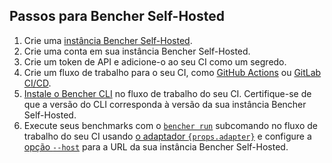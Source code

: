 ## Passos para Bencher Self-Hosted

1. Crie uma [instância Bencher Self-Hosted][bencher self hosted].
2. Crie uma conta em sua instância Bencher Self-Hosted.
3. Crie um token de API e adicione-o ao seu CI como um segredo.
4. Crie um fluxo de trabalho para o seu CI, como [GitHub Actions][github actions] ou [GitLab CI/CD][gitlab ci cd].
5. [Instale o Bencher CLI][install bencher cli] no fluxo de trabalho do seu CI.
   Certifique-se de que a versão do CLI corresponda à versão da sua instância Bencher Self-Hosted.
6. Execute seus benchmarks com o
   <code><a href="/pt/docs/explanation/bencher-run/">bencher run</a></code>
   subcomando no fluxo de trabalho do seu CI usando
   <a href={props.url}>o adaptador <code>{props.adapter}</code></a>
   e configure a [opção `--host`][host option] para a URL da sua instância Bencher Self-Hosted.

[bencher self hosted]: /pt/docs/explanation/bencher-self-hosted/
[bencher sign up]: /auth/signup/
[console users tokens add]: /console/users/tokens/add
[github actions]: /pt/docs/how-to/github-actions/
[gitlab ci cd]: /pt/docs/how-to/gitlab-ci-cd/
[install bencher cli]: /pt/docs/how-to/install-cli/
[adapter rust_criterion]: /pt/docs/explanation/adapters/#-rust-criterion
[host option]: /pt/docs/explanation/bencher-run/#--host-url
